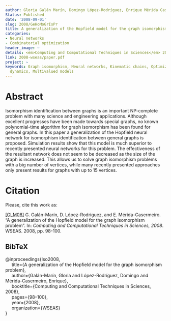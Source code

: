 ```yaml
---
author: Gloria Galán Marín, Domingo López-Rodríguez, Enrique Mérida Casermeiro
Status: Published
date: '2008-09-01'
slug: 2008/GeHoMoGrIsPr
title: A generalization of the Hopfield model for the graph isomorphism problem
categories:
- Neural networks
- Combinatorial optimization
header_image: ~
details: <em>Computing and Computational Techniques in Sciences</em> 2008
link: 2008-wseas/paper.pdf
project: ~
keywords: Graph isomorphism, Neural networks, Kinematic chains, Optimization, Computational
  dynamics, Multivalued models
---
```



# Abstract


Isomorphism identification between graphs is an important NP-complete problem with many science and engineering applications. Although excellent progresses have been made towards special graphs, no known polynomial-time algorithm for graph isomorphism has been found for general graphs. In this paper a generalization of the Hopfield neural network for isomorphism identification between general graphs is proposed. Simulation results show that this model is much superior to recently presented neural networks for this problem. The effectiveness of the resultant network does not seem to be decreased as the size of the graph is increased. This allows us to solve graph isomorphism problems with a big number of vertices, while many recently presented approaches only present results for graphs with up to 15 vertices.












# Citation
Please, cite this work as:


<a name=bib-Iso2008></a>[[GLM08]](#cite-Iso2008) G. Galán-Marín, D. López-Rodríguez, and E. Mérida-Casermeiro. “A generalization of the Hopfield model for the graph isomorphism problem”. In: _Computing and Computational Techniques in Sciences, 2008_. WSEAS. 2008, pp. 98-100.

::: {.callout-note appearance="minimal" collapse=true}

## BibTeX

@inproceedings{Iso2008,<br>&nbsp;&nbsp;&nbsp;&nbsp;  title={A generalization of the Hopfield model for the graph isomorphism problem},<br>&nbsp;&nbsp;&nbsp;&nbsp;  author={Galán-Marín, Gloria and López-Rodríguez, Domingo and Mérida-Casermeiro, Enrique},<br>&nbsp;&nbsp;&nbsp;&nbsp;  booktitle={Computing and Computational Techniques in Sciences, 2008},<br>&nbsp;&nbsp;&nbsp;&nbsp;  pages={98--100},<br>&nbsp;&nbsp;&nbsp;&nbsp;  year={2008},<br>&nbsp;&nbsp;&nbsp;&nbsp;  organization={WSEAS}<br>}

:::









